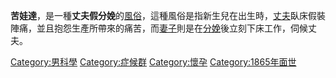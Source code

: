 {{unreferenced|time=2010-5-12}}

'''苦娃達'''，是一種'''丈夫假分娩'''的[[風俗|風俗]]，這種風俗是指新生兒在出生時，[[丈夫|丈夫]]臥床假裝陣痛，並且抱怨生產所帶來的痛苦，而[[妻子|妻子]]則是在[[分娩|分娩]]後立刻下床工作，伺候丈夫。

{{culture-stub}}

[[Category:男科學|Category:男科學]]
[[Category:症候群|Category:症候群]]
[[Category:懷孕|Category:懷孕]]
[[Category:1865年面世|Category:1865年面世]]
